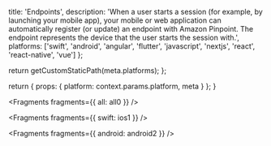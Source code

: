 
  title: 'Endpoints',
  description:
    'When a user starts a session (for example, by launching your mobile app), your mobile or web application can automatically register (or update) an endpoint with Amazon Pinpoint. The endpoint represents the device that the user starts the session with.',
  platforms: ['swift', 'android', 'angular', 'flutter', 'javascript', 'nextjs', 'react', 'react-native', 'vue']
};

  return getCustomStaticPath(meta.platforms);
};

  return {
    props: {
      platform: context.params.platform,
      meta
    }
  };
}


<Fragments fragments={{ all: all0 }} />


<Fragments fragments={{ swift: ios1 }} />


<Fragments fragments={{ android: android2 }} />
